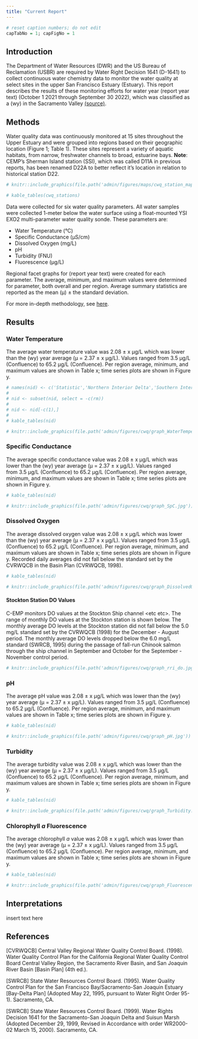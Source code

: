 ```yaml
---
title: "Current Report"
---
```


```r
# reset caption numbers; do not edit
capTabNo = 1; capFigNo = 1
```

## Introduction

The Department of Water Resources (DWR) and the US Bureau of Reclamation (USBR) are required by Water Right Decision 1641 (D-1641) to collect continuous water chemistry data to monitor the water quality at select sites in the upper San Francisco Estuary (Estuary). This report describes the results of these monitoring efforts for water year (report year text) (October 1 2021 through September 30 2022), which was classified as a (wy) in the Sacramento Valley [(source)](https://cdec.water.ca.gov/reportapp/javareports?name=WSIHIST).

## Methods

Water quality data was continuously monitored at 15 sites throughout the Upper Estuary and were grouped into regions based on their geographic location (Figure 1; Table 1). These sites represent a variety of aquatic habitats, from narrow, freshwater channels to broad, estuarine bays. **Note**: CEMP's Sherman Island station (SSI), which was called D11A in previous reports, has been renamed D22A to better reflect it's location in relation to historical station D22.

```r
# knitr::include_graphics(file.path('admin/figures/maps/cwq_station_map.png'))
```

```r
# kable_tables(cwq_stations)
```

Data were collected for six water quality parameters. All water samples were collected 1-meter below the water surface using a float-mounted YSI EXO2 multi-parameter water quality sonde. These parameters are:

-   Water Temperature (°C)
-   Specific Conductance (μS/cm)
-   Dissolved Oxygen (mg/L)
-   pH
-   Turbidity (FNU)
-   Fluorescence (μg/L)

Regional facet graphs for (report year text) were created for each parameter. The average, minimum, and maximum values were determined for parameter, both overall and per region. Average summary statistics are reported as the mean (μ) ± the standard deviation.

For more in-depth methodology, see [here](https://portal.edirepository.org/nis/metadataviewer?packageid=edi.1320.6).

## Results

### Water Temperature

The average water temperature value was 2.08 ± x μg/L which was lower than the (wy) year average (μ = 2.37 ± x μg/L). Values ranged from 3.5 μg/L (Confluence) to 65.2 μg/L (Confluence). Per region average, minimum, and maximum values are shown in Table x; time series plots are shown in Figure y.

```r
# names(nid) <- c('Statistic','Northern Interior Delta','Southern Interior Delta', 'Central Interior Delta','Confluence', 'Grizzly & Suisun Bays','rm')
# 
# nid <- subset(nid, select = -c(rm))
# 
# nid <- nid[-c(1),]
# 
# kable_tables(nid)
```

```r
# knitr::include_graphics(file.path('admin/figures/cwq/graph_WaterTemperature.jpg'))
```

### Specific Conductance

The average specific conductance value was 2.08 ± x μg/L which was lower than the (wy) year average (μ = 2.37 ± x μg/L). Values ranged from 3.5 μg/L (Confluence) to 65.2 μg/L (Confluence). Per region average, minimum, and maximum values are shown in Table x; time series plots are shown in Figure y.

```r
# kable_tables(nid)
```

```r
# knitr::include_graphics(file.path('admin/figures/cwq/graph_SpC.jpg'))
```

### Dissolved Oxygen

The average dissolved oxygen value was 2.08 ± x μg/L which was lower than the (wy) year average (μ = 2.37 ± x μg/L). Values ranged from 3.5 μg/L (Confluence) to 65.2 μg/L (Confluence). Per region average, minimum, and maximum values are shown in Table x; time series plots are shown in Figure y. Recorded daily averages did not fall below the standard set by the CVRWQCB in the Basin Plan (CVRWQCB, 1998).

```r
# kable_tables(nid)
```

```r
# knitr::include_graphics(file.path('admin/figures/cwq/graph_DissolvedOxygen.jpg'))
```

#### Stockton Station DO Values

C-EMP monitors DO values at the Stockton Ship channel \<etc etc\>. The range of monthly DO values at the Stockton station is shown below. The monthly average DO levels at the Stockton station did not fall below the 5.0 mg/L standard set by the CVRWQCB (1998) for the December - August period. The monthly average DO levels dropped below the 6.0 mg/L standard (SWRCB, 1995) during the passage of fall-run Chinook salmon through the ship channel in September and October for the September - November control period.

```r
# knitr::include_graphics(file.path('admin/figures/cwq/graph_rri_do.jpg'))
```

### pH

The average pH value was 2.08 ± x μg/L which was lower than the (wy) year average (μ = 2.37 ± x μg/L). Values ranged from 3.5 μg/L (Confluence) to 65.2 μg/L (Confluence). Per region average, minimum, and maximum values are shown in Table x; time series plots are shown in Figure y.

```r
# kable_tables(nid)
```

```r
# knitr::include_graphics(file.path('admin/figures/cwq/graph_pH.jpg'))
```

### Turbidity

The average turbidity value was 2.08 ± x μg/L which was lower than the (wy) year average (μ = 2.37 ± x μg/L). Values ranged from 3.5 μg/L (Confluence) to 65.2 μg/L (Confluence). Per region average, minimum, and maximum values are shown in Table x; time series plots are shown in Figure y.

```r
# kable_tables(nid)
```

```r
# knitr::include_graphics(file.path('admin/figures/cwq/graph_Turbidity.jpg'))
```

### Chlorophyll *a* Fluorescence

The average chlorophyll *a* value was 2.08 ± x μg/L which was lower than the (wy) year average (μ = 2.37 ± x μg/L). Values ranged from 3.5 μg/L (Confluence) to 65.2 μg/L (Confluence). Per region average, minimum, and maximum values are shown in Table x; time series plots are shown in Figure y.

```r
# kable_tables(nid)
```

```r
# knitr::include_graphics(file.path('admin/figures/cwq/graph_Fluorescence.jpg'))
```

## Interpretations

insert text here

## References

[CVRWQCB] Central Valley Regional Water Quality Control Board. (1998). Water Quality Control Plan for the California Regional Water Quality Control Board Central Valley Region, the Sacramento River Basin, and San Joaquin River Basin [Basin Plan] (4th ed.).

[SWRCB] State Water Resources Control Board. (1995). Water Quality Control Plan for the San Francisco Bay/Sacramento-San Joaquin Estuary [Bay-Delta Plan] (Adopted May 22, 1995, pursuant to Water Right Order 95-1). Sacramento, CA.

[SWRCB] State Water Resources Control Board. (1999). Water Rights Decision 1641 for the Sacramento-San Joaquin Delta and Suisun Marsh (Adopted December 29, 1999, Revised in Accordance with order WR2000-02 March 15, 2000). Sacramento, CA.